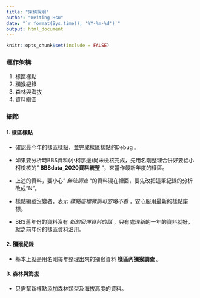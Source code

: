 ```yaml
---
title: "架構說明"
author: "Weiting Hsu"
date: "`r format(Sys.time(), '%Y-%m-%d')`"
output: html_document
---
```


```r
knitr::opts_chunk$set(include = FALSE)
```

### 運作架構

1.  樣區樣點
2.  獼猴紀錄
3.  森林與海拔
4.  資料繪圖

### 細節

#### 1. 樣區樣點

-   確認最今年的樣區樣點，並完成樣區樣點的Debug 。

-   如果要分析時BBS資料(小柯那邊)尚未檢核完成，先用名剛整理合併好要給小柯檢核的" **BBSdata_2020資料統整** "，來當作最新年度的樣區。

-   上述的資料，要小心" *無法調查* "的資料混在裡面，要先改把這筆紀錄的分析改成"N"。

-   樣點編號沒變者，表示 *樣點座標微調可忽略不看* ，安心服用最新的樣點座標。

-   BBS舊年份的資料沒有 *新的回傳資料的話* ，只有處理新的一年的資料就好，就之前年份的樣區資料沿用。

#### 2. 獼猴紀錄

-   基本上就是用名剛每年整理出來的獼猴資料 **樣區內獼猴調查** 。

#### 3. 森林與海拔

-   只需幫新樣點添加森林類型及海拔高度的資料。
